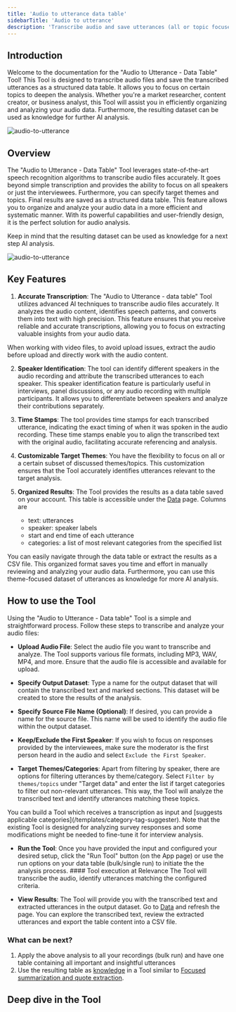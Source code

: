 ```yaml
---
title: 'Audio to utterance data table'
sidebarTitle: 'Audio to utterance'
description: 'Transcribe audio and save utterances (all or topic focused) as a separate table.'
---
```


## Introduction
Welcome to the documentation for the "Audio to Utterance - Data Table" Tool! This Tool is designed to transcribe audio files and 
save the transcribed utterances as a structured data table. It allows you to focus on certain topics to deepen the analysis.
Whether you're a market researcher, content creator, or business analyst, this Tool will assist you in efficiently organizing and 
analyzing your audio data. Furthermore, the resulting dataset can be used as knowledge for further AI analysis.

![audio-to-utterance](/images/templates/audio-to-utterance/audio-to-utterance-res.png)

## Overview
The "Audio to Utterance - Data Table" Tool leverages state-of-the-art speech recognition algorithms to transcribe audio files accurately. 
It goes beyond simple transcription and provides the ability to focus on all speakers or just the interviewees. Furthermore, you can specify
target themes and topics. Final results are saved as a structured data table. 
This feature allows you to organize and analyze your audio data in a more efficient and systematic manner. 
With its powerful capabilities and user-friendly design, it is the perfect solution for audio analysis. 

<Tip>
Keep in mind that the resulting dataset can be used as knowledge for a next step AI analysis. 
</Tip>

![audio-to-utterance](/images/templates/audio-to-utterance/audio-to-utterance.png)

## Key Features
1. **Accurate Transcription**:
The "Audio to Utterance - data table" Tool utilizes advanced AI techniques to transcribe audio files accurately. It analyzes the audio content,
identifies speech patterns, and converts them into text with high precision. This feature ensures that you receive reliable and accurate transcriptions, 
allowing you to focus on extracting valuable insights from your audio data.

<Tip>
When working with video files, to avoid upload issues, extract the audio before upload and directly work with the audio content.
</Tip>

2. **Speaker Identification**:
The tool can identify different speakers in the audio recording and attribute the transcribed utterances to each speaker. This speaker identification 
feature is particularly useful in interviews, panel discussions, or any audio recording with multiple participants. It allows you to differentiate 
between speakers and analyze their contributions separately.

<Snippet file="audio-trim-speaker1.mdx" />

3. **Time Stamps**:
The tool provides time stamps for each transcribed utterance, indicating the exact timing of when it was spoken in the audio recording. These time 
stamps enable you to align the transcribed text with the original audio, facilitating accurate referencing and analysis.

4. **Customizable Target Themes**:
You have the flexibility to focus on all or a certain subset of discussed themes/topics. This customization ensures that the Tool accurately identifies 
utterances relevant to the target analysis.

5. **Organized Results**:
The Tool provides the results as a data table saved on your account. This table is accessible under the [Data](/get-started/key-concepts/knowledge) page. 
Columns are
    * text: utterances
    * speaker: speaker labels
    * start and end time of each utterance
    * categories: a list of most relevant categories from the specified list

You can easily navigate through the data table or extract the results as a CSV file. This organized format saves you time and effort in manually 
reviewing and analyzing your audio data. Furthermore, you can use this theme-focused dataset of utterances as knowledge for more AI analysis.

## How to use the Tool
<Snippet file="how-to-use-a-tool.mdx" />

Using the "Audio to Utterance - Data table" Tool is a simple and straightforward process. Follow these steps to transcribe and analyze your audio files:

* **Upload Audio File**: Select the audio file you want to transcribe and analyze. The Tool supports various file formats, including MP3, WAV, MP4, and more. 
Ensure that the audio file is accessible and available for upload.

* **Specify Output Dataset**: Type a name for the output dataset that will contain the transcribed text and marked sections. This dataset will be created to 
store the results of the analysis.

* **Specify Source File Name (Optional)**: If desired, you can provide a name for the source file. This name will be used to identify the audio file within 
the output dataset.

* **Keep/Exclude the First Speaker**: If you wish to focus on responses provided by the interviewees, make sure the moderator is the first person heard in
the audio and select `Exclude the First Speaker`.

<Snippet file="audio-trim-speaker1.mdx" />

* **Target Themes/Categories**: Apart from filtering by speaker, there are options for filtering utterances by theme/category. 
Select `Filter by themes/topics` under "Target data" and enter the list if target categories to filter out non-relevant utterances.
This way, the Tool will analyze the transcribed text and identify utterances matching these topics.

<Tip>
You can build a Tool which receives a transcription as input and [suggests applicable categories](/templates/category-tag-suggester).
Note that the existing Tool is designed for analyzing survey responses and some modifications might be needed to fine-tune it for interview
analysis.
</Tip>

* **Run the Tool**: Once you have provided the input and configured your desired setup, click the "Run Tool" button (on the App page) or use 
the run options on your data table (bulk/single run) to initiate the the analysis process.
        #### Tool execution at Relevance
        <Snippet file="tool-execution.mdx" />
The Tool will transcribe the audio, identify utterances matching the configured criteria.

* **View Results**: The Tool will provide you with the transcribed text and extracted utterances in the output dataset. 
Go to [Data](/get-started/key-concepts/knowledge) and refresh the page. You can explore the transcribed text, review the 
extracted utterances and export the table content into a CSV file.

<Snippet file="bulk-run-for-audio.mdx" />

### What can be next?
1. Apply the above analysis to all your recordings (bulk run) and have one table containing all important and insightful utterances
2. Use the resulting table as [knowledge](/tool/knowledge/knowledge) in a Tool similar to 
[Focused summarization and quote extraction](/templates/focused-summarization-quote).

## Deep dive in the Tool

<Snippet file="components/tools/tool-components.mdx" />
